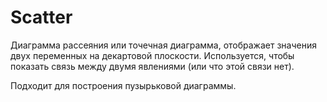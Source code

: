 
# Scatter

<RemadeInfo
  commponentName="Scatter"
  apiUrl="https://g2plot.antv.vision/en/docs/api/plots/scatter"
/>

Диаграмма рассеяния или точечная диаграмма, отображает значения двух переменных на декартовой плоскости. Используется, чтобы показать связь между двумя явлениями (или что этой связи нет).

Подходит для построения пузырьковой диаграммы.

<ScatterExample />
